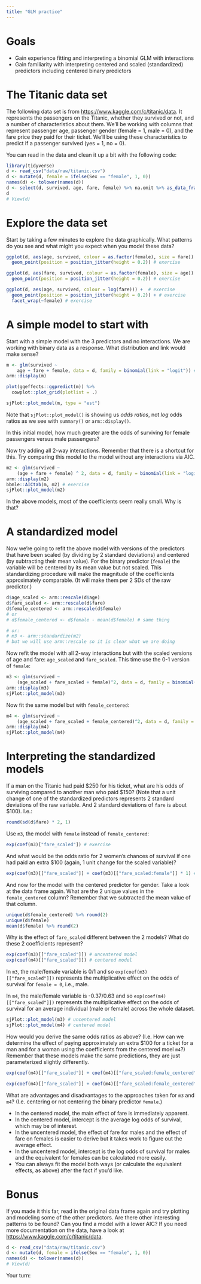 ```yaml
---
title: "GLM practice"
---
```


# Goals

- Gain experience fitting and interpreting a binomial GLM with interactions
- Gain familiarity with interpreting centered and scaled (standardized) predictors including centered binary predictors
 
# The Titanic data set 

The following data set is from <https://www.kaggle.com/c/titanic/data>. It represents the passengers on the Titanic, whether they survived or not, and a number of characteristics about them. We'll be working with columns that represent passenger age, passenger gender (female = 1, male = 0), and the fare price they paid for their ticket. We'll be using these characteristics to predict if a passenger survived (yes = 1, no = 0).

You can read in the data and clean it up a bit with the following code:

```r
library(tidyverse)
d <- read_csv("data/raw/titanic.csv")
d <- mutate(d, female = ifelse(Sex == "female", 1, 0))
names(d) <- tolower(names(d))
d <- select(d, survived, age, fare, female) %>% na.omit %>% as_data_frame()
d
# View(d)
```

# Explore the data set 

Start by taking a few minutes to explore the data graphically. What patterns do you see and what might you expect when you model these data? 

```r
ggplot(d, aes(age, survived, colour = as.factor(female), size = fare)) + # exercise
  geom_point(position = position_jitter(height = 0.2)) # exercise

ggplot(d, aes(fare, survived, colour = as.factor(female), size = age)) +  # exercise
  geom_point(position = position_jitter(height = 0.2)) # exercise

ggplot(d, aes(age, survived, colour = log(fare))) +  # exercise
  geom_point(position = position_jitter(height = 0.2)) + # exercise
  facet_wrap(~female) # exercise
```

# A simple model to start with

Start with a simple model with the 3 predictors and no interactions. We are working with binary data as a response. What distribution and link would make sense? 

```r
m <- glm(survived ~ 
    age + fare + female, data = d, family = binomial(link = "logit")) # exercise
arm::display(m)

plot(ggeffects::ggpredict(m)) %>%
  cowplot::plot_grid(plotlist = .)

sjPlot::plot_model(m, type = "est")
```

Note that `sjPlot::plot_model()` is showing us *odds ratios*, not *log* odds ratios as we see with `summary()` or `arm::display()`.

In this initial model, how much greater are the odds of surviving for female passengers versus male passengers? 

Now try adding all 2-way interactions. Remember that there is a shortcut for this. Try comparing this model to the model without any interactions via AIC.

```r
m2 <- glm(survived ~
    (age + fare + female) ^ 2, data = d, family = binomial(link = "logit")) # exercise
arm::display(m2)
bbmle::AICtab(m, m2) # exercise
sjPlot::plot_model(m2)
```

In the above models, most of the coefficients seem really small. Why is that? 

# A standardized model 

Now we're going to refit the above model with versions of the predictors that have been scaled (by dividing by 2 standard deviations) and centered (by subtracting their mean value). For the binary predictor (`female`) the variable will be centered by its mean value but not scaled. This standardizing procedure will make the magnitude of the coefficients approximately comparable. (It will make them per 2 SDs of the raw predictor.)

```r
d$age_scaled <- arm::rescale(d$age)
d$fare_scaled <- arm::rescale(d$fare)
d$female_centered <- arm::rescale(d$female)
# or
# d$female_centered <- d$female - mean(d$female) # same thing

# or:
# m3 <- arm::standardize(m2)
# but we will use arm::rescale so it is clear what we are doing 
```

Now refit the model with all 2-way interactions but with the scaled versions of age and fare: `age_scaled` and `fare_scaled`. This time use the 0-1 version of `female`:

```r
m3 <- glm(survived ~ 
    (age_scaled + fare_scaled + female)^2, data = d, family = binomial()) # exercise
arm::display(m3)
sjPlot::plot_model(m3)
```

Now fit the same model but with `female_centered`:

```r
m4 <- glm(survived ~ 
    (age_scaled + fare_scaled + female_centered)^2, data = d, family = binomial()) # exercise
arm::display(m4)
sjPlot::plot_model(m4)
```

# Interpreting the standardized models 

If a man on the Titanic had paid \$250 for his ticket, what are his odds of surviving compared to another man who paid \$150? (Note that a unit change of one of the standardized predictors represents 2 standard deviations of the raw variable. And 2 standard deviations of `fare` is about \$100). I.e.:

```r
round(sd(d$fare) * 2, 1)
```

Use `m3`, the model with `female` instead of `female_centered`:

```r
exp(coef(m3)["fare_scaled"]) # exercise
```

And what would be the odds ratio for 2 women's chances of survival if one had paid an extra \$100 (again, 1 unit change for the scaled variable)?

```r
exp(coef(m3)[["fare_scaled"]] + coef(m3)[["fare_scaled:female"]] * 1) # exercise
```

And now for the model with the centered predictor for gender. Take a look at the data frame again. What are the 2 unique values in the `female_centered` column? Remember that we subtracted the mean value of that column. 

```r
unique(d$female_centered) %>% round(2)
unique(d$female)
mean(d$female) %>% round(2)
```

Why is the effect of `fare_scaled` different between the 2 models? What do these 2 coefficients represent?

```r
exp(coef(m3)[["fare_scaled"]]) # uncentered model
exp(coef(m4)[["fare_scaled"]]) # centered model
```

In `m3`, the male/female variable is 0/1 and so `exp(coef(m3)[["fare_scaled"]])` represents the multiplicative effect on the odds of survival for `female = 0`, i.e., male. <!-- exercise -->

In `m4`, the male/female variable is -0.37/0.63 and so `exp(coef(m4)[["fare_scaled"]])` represents the multiplicative effect on the odds of survival for an average individual (male or female) across the whole dataset. <!-- exercise -->

```r
sjPlot::plot_model(m3) # uncentered model
sjPlot::plot_model(m4) # centered model
```

How would you derive the same odds ratios as above? (I.e. How can we determine the effect of paying approximately an extra \$100 for a ticket for a man and for a woman using the coefficients from the centered moel `m4`?) 
Remember that these models make the same predictions, they are just parameterized slightly differently.

```r
exp(coef(m4)[["fare_scaled"]] + coef(m4)[["fare_scaled:female_centered"]] * 0.63) # exercise

exp(coef(m4)[["fare_scaled"]] + coef(m4)[["fare_scaled:female_centered"]] * -0.37) # exercise
```

What are advantages and disadvantages to the approaches taken for `m3` and `m4`? (I.e. centering or not centering the binary predictor `female`.)

- In the centered model, the main effect of fare is immediately apparent. <!-- exercise -->
- In the centered model, intercept is the average log odds of survival, which may be of interest. <!-- exercise -->
- In the uncentered model, the effect of fare for males and the effect of fare on females is easier to derive but it takes work to figure out the average effect. <!-- exercise -->
- In the uncentered model, intercept is the log odds of survival for males and the equivalent for females can be calculated more easily. <!-- exercise -->
- You can always fit the model both ways (or calculate the equivalent effects, as above) after the fact if you'd like. <!-- exercise -->

# Bonus 

If you made it this far, read in the original data frame again and try plotting and modeling some of the other predictors. Are there other interesting patterns to be found? Can you find a model with a lower AIC? If you need more documentation on the data, have a look at <https://www.kaggle.com/c/titanic/data>.

```r
d <- read_csv("data/raw/titanic.csv")
d <- mutate(d, female = ifelse(Sex == "female", 1, 0))
names(d) <- tolower(names(d))
# View(d)
```

Your turn:

```r

```
